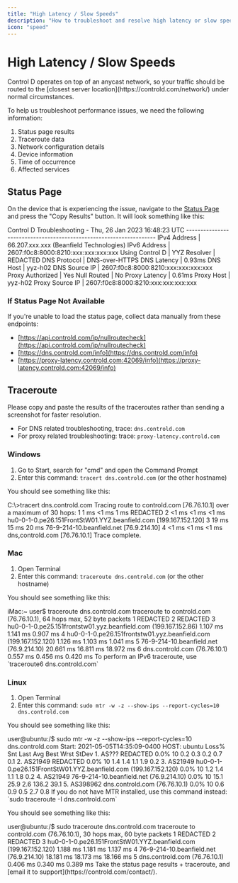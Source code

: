 ```yaml
---
title: "High Latency / Slow Speeds"
description: "How to troubleshoot and resolve high latency or slow speeds with Control D"
icon: "speed"
---
```


# High Latency / Slow Speeds

<Note>
Control D operates on top of an anycast network, so your traffic should be routed to the [closest server location](https://controld.com/network/) under normal circumstances.
</Note>

To help us troubleshoot performance issues, we need the following information:

1. Status page results
2. Traceroute data
3. Network configuration details
4. Device information
5. Time of occurrence
6. Affected services

## Status Page

On the device that is experiencing the issue, navigate to the [Status Page](https://controld.com/status/) and press the "Copy Results" button. It will look something like this:

<CodeBlock>
Control D Troubleshooting - Thu, 26 Jan 2023 16:48:23 UTC
-------------------------------------------------------------------
IPv4 Address      |  66.207.xxx.xxx (Beanfield Technologies)
IPv6 Address      |  2607:f0c8:8000:8210:xxx:xxx:xxx:xxx
Using Control D   |  YYZ
Resolver          |  REDACTED
DNS Protocol      |  DNS-over-HTTPS
DNS Latency       |  0.93ms
DNS Host          |  yyz-h02
DNS Source IP     |  2607:f0c8:8000:8210:xxx:xxx:xxx:xxx
Proxy Authorized  |  Yes
Null Routed       |  No
Proxy Latency     |  0.61ms
Proxy Host        |  yyz-h02
Proxy Source IP   |  2607:f0c8:8000:8210:xxx:xxx:xxx:xxx
</CodeBlock>

### If Status Page Not Available

<Warning>
If you're unable to load the status page, collect data manually from these endpoints:
</Warning>

- [https://api.controld.com/ip/nullroutecheck](https://api.controld.com/ip/nullroutecheck)
- [https://dns.controld.com/info](https://dns.controld.com/info)
- [https://proxy-latency.controld.com:42069/info](https://proxy-latency.controld.com:42069/info)

## Traceroute

<Tip>
Please copy and paste the results of the traceroutes rather than sending a screenshot for faster resolution.
</Tip>

- For DNS related troubleshooting, trace: `dns.controld.com`
- For proxy related troubleshooting: trace: `proxy-latency.controld.com`

### Windows

1. Go to Start, search for "cmd" and open the Command Prompt
2. Enter this command: `tracert dns.controld.com` (or the other hostname)

You should see something like this:

<CodeBlock>
C:\>tracert dns.controld.com
Tracing route to controld.com [76.76.10.1]
over a maximum of 30 hops:
  1     1 ms    <1 ms     1 ms  REDACTED
  2    <1 ms    <1 ms    <1 ms  hu0-0-1-0.pe26.151FrontStW01.YYZ.beanfield.com [199.167.152.120]
  3    19 ms    15 ms    20 ms  76-9-214-10.beanfield.net [76.9.214.10]
  4    <1 ms    <1 ms    <1 ms  dns,controld.com [76.76.10.1]
Trace complete.
</CodeBlock>

### Mac

1. Open Terminal
2. Enter this command: `traceroute dns.controld.com` (or the other hostname)

You should see something like this:

<CodeBlock>
iMac:~ user$ traceroute dns.controld.com
traceroute to controld.com (76.76.10.1), 64 hops max, 52 byte packets
 1  REDACTED
 2  REDACTED
 3  hu0-0-1-0.pe25.151frontstw01.yyz.beanfield.com (199.167.152.86)  1.107 ms  1.141 ms  0.907 ms
 4  hu0-0-1-0.pe26.151frontstw01.yyz.beanfield.com (199.167.152.120)  1.126 ms  1.103 ms  1.041 ms
 5  76-9-214-10.beanfield.net (76.9.214.10)  20.661 ms  16.811 ms  18.972 ms
 6  dns.controld.com (76.76.10.1)  0.557 ms  0.456 ms  0.420 ms
</CodeBlock>

<Tip>
To perform an IPv6 traceroute, use `traceroute6 dns.controld.com`
</Tip>

### Linux

1. Open Terminal
2. Enter this command: `sudo mtr -w -z --show-ips --report-cycles=10 dns.controld.com`

You should see something like this:

<CodeBlock>
user@ubuntu:/$ sudo mtr -w -z --show-ips --report-cycles=10 dns.controld.com
Start: 2021-05-05T14:35:09-0400
HOST: ubuntu                                                                     Loss%   Snt   Last   Avg  Best  Wrst StDev
  1. AS???    REDACTED                                                           0.0%    10    0.2   0.3   0.2   0.7   0.1
  2. AS21949  REDACTED                                                           0.0%    10    1.4   1.4   1.1   1.9   0.2
  3. AS21949  hu0-0-1-0.pe26.151FrontStW01.YYZ.beanfield.com (199.167.152.120)   0.0%    10    1.2   1.4   1.1   1.8   0.2
  4. AS21949  76-9-214-10.beanfield.net (76.9.214.10)                            0.0%    10   15.1  25.9   2.6 136.2  39.1
  5. AS398962 dns.controld.com (76.76.10.1)                                          0.0%    10    0.6   0.9   0.5   2.7   0.8
</CodeBlock>

<Note>
If you do not have MTR installed, use this command instead: `sudo traceroute -I dns.controld.com`
</Note>

You should see something like this:

<CodeBlock>
user@ubuntu:/$ sudo traceroute dns.controld.com
traceroute to controld.com (76.76.10.1), 30 hops max, 60 byte packets
 1  REDACTED
 2  REDACTED
 3  hu0-0-1-0.pe26.151FrontStW01.YYZ.beanfield.com (199.167.152.120)  1.188 ms  1.181 ms  1.137 ms
 4  76-9-214-10.beanfield.net (76.9.214.10)  18.181 ms  18.173 ms  18.166 ms
 5  dns.controld.com (76.76.10.1)  0.406 ms  0.340 ms  0.389 ms
</CodeBlock>

<Card>
Take the status page results + traceroute, and [email it to support](https://controld.com/contact/).
</Card>